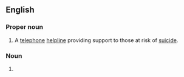 {{also|samaritans}}

==English==

===Proper noun===
{{en-proper noun}}

# {{lb|en|UK}} A [[telephone]] [[helpline]] providing support to those at risk of [[suicide]].

===Noun===
{{head|en|noun plural form}}

# {{plural of|Samaritan|lang=en}}